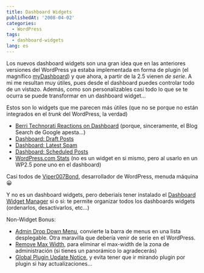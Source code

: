 ```yaml
---
title: Dashboard Widgets
publishedAt: '2008-04-02'
categories:
  - WordPress
tags:
  - dashboard-widgets
lang: es
---
```


Los nuevos dashboard widgets son una gran idea que en las anteriores versiones del WordPress ya estaba implementada en forma de plugin (el magnífico [myDashboard](http://dev.clearskys.net/Wordpress/MyDashboard)) y que ahora, a partir de la 2.5 vienen _de serie_. A mi me resultan muy útiles, pues desde el dashboard puedes controlar todo de un vistazo. Además, como son personalizables casi todo lo que se te ocurra se puede transformar en un dashboard widget...

Estos son lo widgets que me parecen más útiles (que no se porque no están integrados en el _trunk_ del WordPress, la verdad)

- [Berri Technorati Reactions on Dashboard](http://www.berriart.com/technorati-reactions-dashboard-plugin/ 'Visit plugin homepage') (porque, sinceramente, el Blog Search de Google apesta...)
- [Dashboard: Draft Posts](http://www.viper007bond.com/wordpress-plugins/dashboard-draft-posts/ 'Visit plugin homepage')
- [Dashboard: Latest Spam](http://www.viper007bond.com/wordpress-plugins/dashboard-latest-spam/ 'Visit plugin homepage')
- [Dashboard: Scheduled Posts](http://www.viper007bond.com/wordpress-plugins/dashboard-scheduled-posts/ 'Visit plugin homepage')
- [WordPress.com Stats](http://wordpress.org/extend/plugins/stats/ 'Visit plugin homepage') (no es un widget en si mismo, pero al usarlo en un WP2.5 pone uno en el dashboard)

Casi todos de [Viper007Bond](http://www.viper007bond.com/), desarrollador de WordPress, menuda máquina 😀

Y no es un dashboard widgets, pero deberiaís tener instalado el [Dashboard Widget Manager](http://www.viper007bond.com/wordpress-plugins/dashboard-widget-manager/ 'Visit plugin homepage') si o si: te permite organizar todos los dashboards widgets (ordenarlos, desactivarlos, etc...)

Non-Widget Bonus:

- [Admin Drop Down Menu](http://planetozh.com/blog/my-projects/wordpress-admin-menu-drop-down-css/ 'Visit plugin homepage'), convierte la barra de menus en una lista desplegable. Otra maravilla que debería venir de serie en el WordPress.
- [Remove Max Width](http://dd32.id.au/wordpress-plugins/remove-max-width/ 'Visit plugin homepage'), para eliminar el max-width de la zona de administración (si tienes un panorámico lo agradecerás)
- [Global Plugin Update Notice](http://www.viper007bond.com/wordpress-plugins/global-plugin-update-notice/ 'Visit plugin homepage'), y evita tener que ir mirando plugin por plugin si hay actualizaciones...
